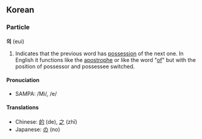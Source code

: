 == Korean ==

===Particle===<!-- somtimes also called a postposition -->
'''의''' (eui)

# Indicates that the previous word has [[possessive|possession]] of the next one. In English it functions like the [[apostrophe]] or like the word "[[of]]" but with the position of possessor and possessee switched.

====Pronuciation====
*SAMPA: /Mi/, /e/

====Translations====
*Chinese: [[的]] (de), [[之]] (zhī)
*Japanese: [[の]] (no)
